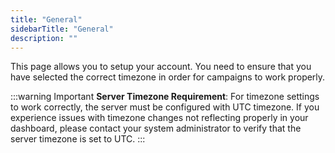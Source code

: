 ```yaml
---
title: "General"
sidebarTitle: "General"
description: ""
---
```


This page allows you to setup your account. You need to ensure that you have selected the correct timezone in order for
campaigns to work properly.

:::warning Important
**Server Timezone Requirement**: For timezone settings to work correctly, the server must be configured with UTC timezone. If you experience issues with timezone changes not reflecting properly in your dashboard, please contact your system administrator to verify that the server timezone is set to UTC.
:::
